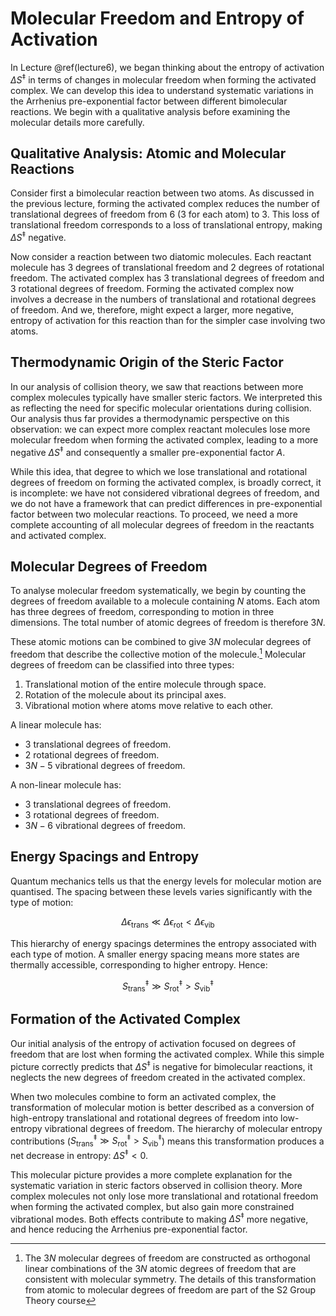 # Molecular Freedom and Entropy of Activation {#lecture7}

In Lecture \@ref(lecture6), we began thinking about the entropy of activation $\Delta S^{\ddagger}$ in terms of changes in molecular freedom when forming the activated complex. We can develop this idea to understand systematic variations in the Arrhenius pre-exponential factor between different bimolecular reactions. We begin with a qualitative analysis before examining the molecular details more carefully.

## Qualitative Analysis: Atomic and Molecular Reactions

Consider first a bimolecular reaction between two atoms. As discussed in the previous lecture, forming the activated complex reduces the number of translational degrees of freedom from 6 (3 for each atom) to 3. This loss of translational freedom corresponds to a loss of translational entropy, making $\Delta S^{\ddagger}$ negative.

Now consider a reaction between two diatomic molecules. Each reactant molecule has 3 degrees of translational freedom and 2 degrees of rotational freedom. The activated complex has 3 translational degrees of freedom and 3 rotational degrees of freedom. Forming the activated complex now involves a decrease in the numbers of translational and rotational degrees of freedom. And we, therefore, might expect a larger, more negative, entropy of activation for this reaction than for the simpler case involving two atoms.

## Thermodynamic Origin of the Steric Factor

In our analysis of collision theory, we saw that reactions between more complex molecules typically have smaller steric factors. We interpreted this as reflecting the need for specific molecular orientations during collision. Our analysis thus far provides a thermodynamic perspective on this observation: we can expect more complex reactant molecules lose more molecular freedom when forming the activated complex, leading to a more negative $\Delta S^{\ddagger}$ and consequently a smaller pre-exponential factor $A$.

While this idea, that degree to which we lose translational and rotational degrees of freedom on forming the activated complex, is broadly correct, it is incomplete: we have not considered vibrational degrees of freedom, and we do not have a framework that can predict differences in pre-exponential factor between two molecular reactions. To proceed, we need a more complete accounting of all molecular degrees of freedom in the reactants and activated complex.

## Molecular Degrees of Freedom

To analyse molecular freedom systematically, we begin by counting the degrees of freedom available to a molecule containing $N$ atoms. Each atom has three degrees of freedom, corresponding to motion in three dimensions. The total number of atomic degrees of freedom is therefore $3N$.

These atomic motions can be combined to give $3N$ molecular degrees of freedom that describe the collective motion of the molecule.^[The $3N$ molecular degrees of freedom are constructed as orthogonal linear combinations of the $3N$ atomic degrees of freedom that are consistent with molecular symmetry. The details of this transformation from atomic to molecular degrees of freedom are part of the S2 Group Theory course] Molecular degrees of freedom can be classified into three types:

1. Translational motion of the entire molecule through space.
2. Rotation of the molecule about its principal axes.
3. Vibrational motion where atoms move relative to each other.

A linear molecule has:

- 3 translational degrees of freedom.
- 2 rotational degrees of freedom.
- $3N-5$ vibrational degrees of freedom.

A non-linear molecule has:

- 3 translational degrees of freedom.
- 3 rotational degrees of freedom.
- $3N-6$ vibrational degrees of freedom.

## Energy Spacings and Entropy

Quantum mechanics tells us that the energy levels for molecular motion are quantised. The spacing between these levels varies significantly with the type of motion:

$$\Delta \epsilon_\mathrm{trans} \ll \Delta \epsilon_\mathrm{rot} < \Delta \epsilon_\mathrm{vib}$$

This hierarchy of energy spacings determines the entropy associated with each type of motion. A smaller energy spacing means more states are thermally accessible, corresponding to higher entropy. Hence:

$$S^{\ddagger}_\mathrm{trans} \gg S^{\ddagger}_\mathrm{rot} > S^{\ddagger}_\mathrm{vib}$$

## Formation of the Activated Complex

Our initial analysis of the entropy of activation focused on degrees of freedom that are lost when forming the activated complex. While this simple picture correctly predicts that $\Delta S^{\ddagger}$ is negative for bimolecular reactions, it neglects the new degrees of freedom created in the activated complex.

When two molecules combine to form an activated complex, the transformation of molecular motion is better described as a conversion of high-entropy translational and rotational degrees of freedom into low-entropy vibrational degrees of freedom. The hierarchy of molecular entropy contributions ($S^{\ddagger}_\mathrm{trans} \gg S^{\ddagger}_\mathrm{rot} > S^{\ddagger}_\mathrm{vib}$) means this transformation produces a net decrease in entropy: $\Delta S^{\ddagger} < 0$.

This molecular picture provides a more complete explanation for the systematic variation in steric factors observed in collision theory. More complex molecules not only lose more translational and rotational freedom when forming the activated complex, but also gain more constrained vibrational modes. Both effects contribute to making $\Delta S^{\ddagger}$ more negative, and hence reducing the Arrhenius pre-exponential factor.
